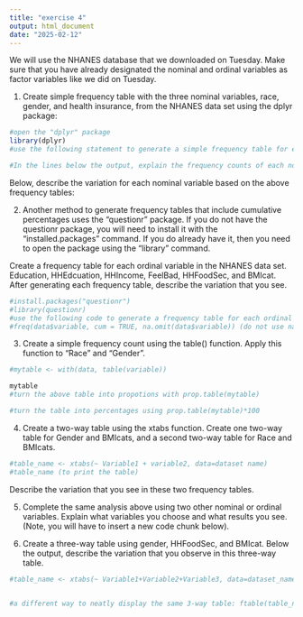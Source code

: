 ```yaml
---
title: "exercise 4"
output: html_document
date: "2025-02-12"
---
```

We will use the NHANES database that we downloaded on Tuesday. Make sure that you have already designated the nominal and ordinal variables as factor variables like we did on Tuesday.


1. Create simple frequency table with the three nominal variables, race, gender, and health insurance, from the NHANES data set using the dplyr package:
```r
#open the "dplyr" package
library(dplyr)
#use the following statement to generate a simple frequency table for each nominal variable: count(database, variable)

#In the lines below the output, explain the frequency counts of each nominal variable
```
Below, describe the variation for each nominal variable based on the above frequency tables:

2. Another method to generate frequency tables that include cumulative percentages uses the "questionr" package. If you do not have the questionr package, you will need to install it with the "installed.packages" command. If you do already have it, then you need to open the package using the "library" command.

Create a frequency table for each ordinal variable in the NHANES data set. Education, HHEdcuation, HHIncome, FeelBad, HHFoodSec, and BMIcat. After generating each frequency table, describe the variation that you see.
```r
#install.packages("questionr")
#library(questionr)
#use the following code to generate a frequency table for each ordinal variable.
#freq(data$variable, cum = TRUE, na.omit(data$variable)) (do not use na.omit for BMIcat)

```

3. Create a simple frequency count using the table() function. Apply this function to "Race" and "Gender".
```r
#mytable <- with(data, table(variable))

mytable
#turn the above table into propotions with prop.table(mytable)

#turn the table into percentages using prop.table(mytable)*100

```

4. Create a two-way table using the xtabs function. Create one two-way table for Gender and BMIcats, and a second two-way table for Race and BMIcats.
```r
#table_name <- xtabs(~ Variable1 + variable2, data=dataset name)
#table_name (to print the table)

```
Describe the variation that you see in these two frequency tables.

5. Complete the same analysis above using two other nominal or ordinal variables. Explain what variables you choose and what results you see. (Note, you will have to insert a new code chunk below).


6. Create a three-way table using gender, HHFoodSec, and BMIcat. Below the output, describe the variation that you observe in this three-way table.
```r
#table_name <- xtabs(~ Variable1+Variable2+Variable3, data=dataset_name)


#a different way to neatly display the same 3-way table: ftable(table_name)

```


